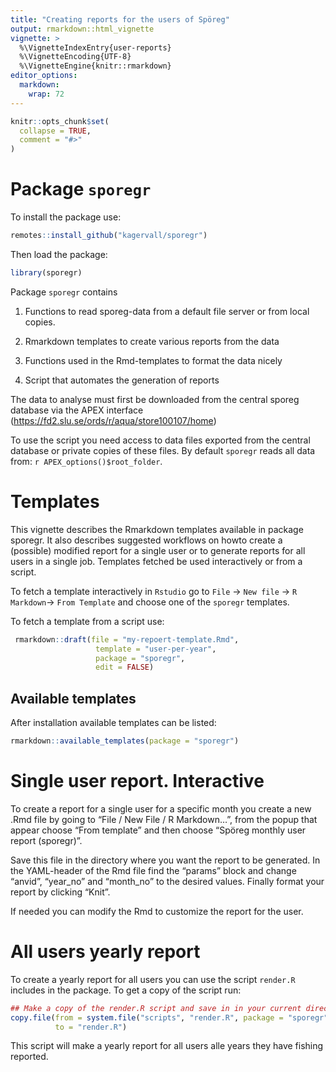 ```yaml
---
title: "Creating reports for the users of Spöreg"
output: rmarkdown::html_vignette
vignette: >
  %\VignetteIndexEntry{user-reports}
  %\VignetteEncoding{UTF-8}
  %\VignetteEngine{knitr::rmarkdown}
editor_options: 
  markdown: 
    wrap: 72
---
```


```r
knitr::opts_chunk$set(
  collapse = TRUE,
  comment = "#>"
)
```

# Package `sporegr`

To install the package use:

```r
remotes::install_github("kagervall/sporegr")
```

Then load the package:

```r
library(sporegr)
```

Package `sporegr` contains


1.  Functions to read sporeg-data from a default file server or from
    local copies.

2.  Rmarkdown templates to create various reports from the data

3.  Functions used in the Rmd-templates to format the data nicely

4.  Script that automates the generation of reports

The data to analyse must first be downloaded from the central sporeg
database via the APEX interface
(<https://fd2.slu.se/ords/r/aqua/store100107/home>)

To use the script you need access to data files exported from the
central database or private copies of these files. By default
`sporegr` reads all data from: `r APEX_options()$root_folder`.



# Templates

This vignette describes the Rmarkdown templates available in package
sporegr. It also describes suggested workflows on howto create a
(possible) modified report for a single user or to generate reports for
all users in a single job. Templates fetched be used interactively or from
a script. 

To fetch a template interactively in `Rstudio` go to `File` -> `New file` ->
`R Markdown`-> `From Template` and choose one of the `sporegr` templates.

To fetch a template from a script use:
```r
 rmarkdown::draft(file = "my-repoert-template.Rmd",
                   template = "user-per-year",
                   package = "sporegr",
                   edit = FALSE)
```

## Available templates

After installation available templates can be listed:

```r
rmarkdown::available_templates(package = "sporegr")
```

# Single user report. Interactive

To create a report for a single user for a specific month you create a
new .Rmd file by going to "File / New File / R Markdown...", from the
popup that appear choose "From template" and then choose "Spöreg monthly
user report (sporegr)".

Save this file in the directory where you want the report to be
generated. In the YAML-header of the Rmd file find the "params" block
and change "anvid", "year_no" and "month_no" to the desired values.
Finally format your report by clicking "Knit".

If needed you can modify the Rmd to customize the report for the user.

# All users yearly report

To create a yearly report for all users you can use the script
`render.R` includes in the package. To get a copy of the script run:

```r
## Make a copy of the render.R script and save in in your current directory
copy.file(from = system.file("scripts", "render.R", package = "sporegr"),
          to = "render.R")
```

This script will make a yearly report for all users alle years they have fishing reported.

